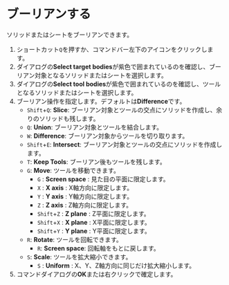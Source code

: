 
# ブーリアンする

ソリッドまたはシートをブーリアンできます。

<KinouGaiyou shortcut="Q" command="Boolean" button="" />

1. ショートカット`Q`を押すか、コマンドバー左下のアイコンをクリックします。
2. ダイアログの**Select target bodies**が紫色で囲まれているのを確認し、ブーリアン対象となるソリッドまたはシートを選択します。
3. ダイアログの**Select tool bodies**が紫色で囲まれているのを確認し、ツールとなるソリッドまたはシートを選択します。
4. ブーリアン操作を指定します。デフォルトは**Difference**です。
    - `Shift`+`Q`: **Slice**: ブーリアン対象とツールの交点にソリッドを作成し、余りのソリッドも残します。
    - `Q`: **Union**: ブーリアン対象とツールを結合します。
    - `W`: **Difference**: ブーリアン対象からツールを切り取ります。
    - `Shift`+`E`: **Intersect**: ブーリアン対象とツールの交点にソリッドを作成します。
    - `T`: **Keep Tools**: ブーリアン後もツールを残します。
    - `G`: **Move**: ツールを移動できます。
        - `G` : **Screen space** : 見た目の平面に限定します。
        - `X` : **X axis** : X軸方向に限定します。
        - `Y` : **Y axis** : Y軸方向に限定します。
        - `Z` : **Z axis** : Z軸方向に限定します。
        - `Shift`+`Z` : **Z plane** : Z平面に限定します。
        - `Shift`+`X` : **X plane** : X平面に限定します。
        - `Shift`+`Y` : **Y plane** : Y平面に限定します。
    - `R`: **Rotate**: ツールを回転できます。
        - `R`: **Screen space**: 回転軸をもとに戻します。
   - `S`: **Scale**: ツールを拡大縮小できます。
        - `S` : **Uniform** : X、Y、Z軸方向に同じだけ拡大縮小します。   
5. コマンドダイアログの**OK**または右クリックで確定します。
